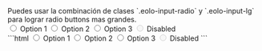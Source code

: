 
<DemoCard title="Radio buttons grandes">

<DemoCardDescription>
Puedes usar la combinación de clases `.eolo-input-radio` y `.eolo-input-lg` para lograr radio buttons mas grandes.
</DemoCardDescription>

<div className="grid gap-x-8 gap-y-5 grid-cols-2 md:flex">
	<label className="eolo-input-radio eolo-input-lg">
		<input type="radio" name="options-2" />
		<span>Option 1</span>
	</label>
	<label className="eolo-input-radio eolo-input-lg">
		<input type="radio" name="options-2" />
		<span>Option 2</span>
	</label>
	<label className="eolo-input-radio eolo-input-lg">
		<input type="radio" name="options-2" />
		<span>Option 3</span>
	</label>
	<label className="eolo-input-radio eolo-input-lg">
		<input type="radio" name="options-2" disabled />
		<span>Disabled</span>
	</label>
</div>

<DemoCardCode>
```html
<label class="eolo-input-radio eolo-input-lg">
  <input type="radio" name="options" />
  <span>Option 1</span>
</label>

<label class="eolo-input-radio eolo-input-lg">
  <input type="radio" name="options" />
  <span>Option 2</span>
</label>

<label class="eolo-input-radio eolo-input-lg">
  <input type="radio" name="options" />
  <span>Option 3</span>
</label>

<label class="eolo-input-radio eolo-input-lg">
  <input type="radio" name="options" disabled />
  <span>Disabled</span>
</label>
```
</DemoCardCode>
</DemoCard>